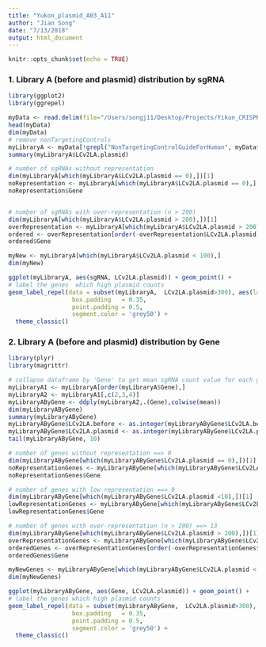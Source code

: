 ```yaml
---
title: "Yukon_plasmid_A03_A11"
author: "Jian Song"
date: "7/13/2018"
output: html_document
---
```


```r
knitr::opts_chunk$set(echo = TRUE)
```

### 1. Library A (before and plasmid) distribution by sgRNA

```r
library(ggplot2)
library(ggrepel)

myData <- read.delim(file="/Users/songj11/Desktop/Projects/Yikun_CRISPR/A01_A03.all.count.txt", header = TRUE, sep = "\t")
head(myData)
dim(myData)
# remove nonTargetingControls
myLibraryA <- myData[!grepl("NonTargetingControlGuideForHuman", myData$Gene),]
summary(myLibraryA$LCv2LA.plasmid)

# number of sgRNAs without representation
dim(myLibraryA[which(myLibraryA$LCv2LA.plasmid == 0),])[1]
noRepresentation <- myLibraryA[which(myLibraryA$LCv2LA.plasmid == 0),]
noRepresentation$Gene


# number of sgRNAs with over-representation (n > 200)
dim(myLibraryA[which(myLibraryA$LCv2LA.plasmid > 200),])[1]
overRepresentation <- myLibraryA[which(myLibraryA$LCv2LA.plasmid > 200),]
ordered <- overRepresentation[order(-overRepresentation$LCv2LA.plasmid),]
ordered$Gene

myNew <- myLibraryA[which(myLibraryA$LCv2LA.plasmid < 100),]
dim(myNew)

ggplot(myLibraryA, aes(sgRNA, LCv2LA.plasmid)) + geom_point() +
# label the genes  which high plasmid counts
geom_label_repel(data = subset(myLibraryA,  LCv2LA.plasmid>300), aes(label = Gene),
                  box.padding   = 0.35, 
                  point.padding = 0.5,
                  segment.color = 'grey50') +
  theme_classic()

```

### 2. Library A (before and plasmid) distribution by Gene

```r
library(plyr)
library(magrittr)

# collapse dataframe by 'Gene' to get mean sgRNA count value for each gene
myLibraryA1 <- myLibraryA[order(myLibraryA$Gene),]
myLibraryA2 <- myLibraryA1[,c(2,3,4)]
myLibraryAByGene <- ddply(myLibraryA2,.(Gene),colwise(mean))
dim(myLibraryAByGene)
summary(myLibraryAByGene)
myLibraryAByGene$LCv2LA.before <- as.integer(myLibraryAByGene$LCv2LA.before)
myLibraryAByGene$LCv2LA.plasmid <- as.integer(myLibraryAByGene$LCv2LA.plasmid)
tail(myLibraryAByGene, 10)

# number of genes without representation ==> 0
dim(myLibraryAByGene[which(myLibraryAByGene$LCv2LA.plasmid == 0),])[1]
noRepresentationGenes <- myLibraryAByGene[which(myLibraryAByGene$LCv2LA.plasmid == 0),]
noRepresentationGenes$Gene

# number of genes with low representation ==> 0
dim(myLibraryAByGene[which(myLibraryAByGene$LCv2LA.plasmid <10),])[1]
lowRepresentationGenes <- myLibraryAByGene[which(myLibraryAByGene$LCv2LA.plasmid < 10),]
lowRepresentationGenes$Gene

# number of genes with over-representation (n > 200) ==> 13
dim(myLibraryAByGene[which(myLibraryAByGene$LCv2LA.plasmid > 200),])[1]
overRepresentationGenes <- myLibraryAByGene[which(myLibraryAByGene$LCv2LA.plasmid > 200),]
orderedGenes <- overRepresentationGenes[order(-overRepresentationGenes$LCv2LA.plasmid),]
orderedGenes$Gene

myNewGenes <- myLibraryAByGene[which(myLibraryAByGene$LCv2LA.plasmid < 100),]
dim(myNewGenes)

ggplot(myLibraryAByGene, aes(Gene, LCv2LA.plasmid)) + geom_point() +
# label the genes which high plasmid counts
geom_label_repel(data = subset(myLibraryAByGene,  LCv2LA.plasmid>300), aes(label = Gene),
                  box.padding   = 0.35, 
                  point.padding = 0.5,
                  segment.color = 'grey50') +
  theme_classic()
```

